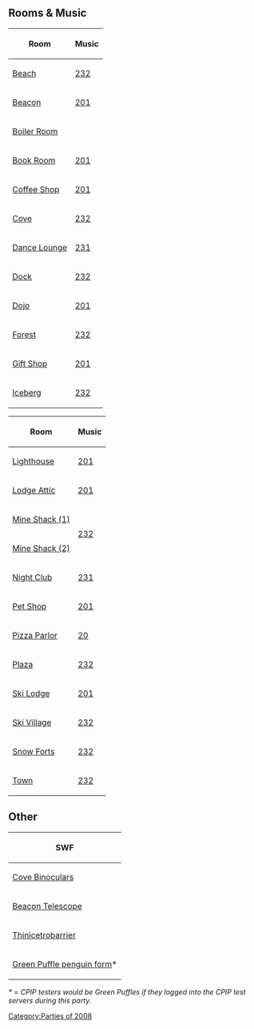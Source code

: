 {{NeedSWFs}}
{{CPW|April Fools' Party 2008|Festa de Primeiro de Abril 2008}}

==Rooms & Music==
<center>
{|class="wikitable" style="display: inline-table;"
!Room!!Music
|-
|[[Media:ArtworkRooms0328Beach46.swf|Beach]]||[[Media:Music232.swf|232]]
|-
|[[Media:ArtworkRooms0328Beacon42.swf|Beacon]]||[[Media:Music201.swf|201]]
|-
|[[Media:ArtworkRooms0328Boiler43.swf|Boiler Room]]||{{n/a}}
|-
|[[Media:ArtworkRooms0328Book43.swf|Book Room]]||[[Media:Music201.swf|201]]
|-
|[[Media:ArtworkRooms0328Coffee42.swf|Coffee Shop]]||[[Media:Music201.swf|201]]
|-
|[[Media:ArtworkRooms0328Cove43.swf|Cove]]||[[Media:Music232.swf|232]]
|-
|[[Media:ArtworkRooms0328Lounge44.swf|Dance Lounge]]||[[Media:Music231.swf|231]]
|-
|[[Media:ArtworkRooms0328Dock43.swf|Dock]]||[[Media:Music232.swf|232]]
|-
|[[Media:ArtworkRooms0328Dojo41.swf|Dojo]]||[[Media:Music201.swf|201]]
|-
|[[Media:ArtworkRooms0328Forest42.swf|Forest]]||[[Media:Music232.swf|232]]
|-
|[[Media:ArtworkRooms0328Shop46.swf|Gift Shop]]||[[Media:Music201.swf|201]]
|-
|[[Media:ArtworkRooms0328Berg42.swf|Iceberg]]||[[Media:Music232.swf|232]]
|}
{|class="wikitable" style="display: inline-table;"
!Room!!Music
|-
|[[Media:ArtworkRooms0328Light46.swf|Lighthouse]]||[[Media:Music201.swf|201]]
|-
|[[Media:ArtworkRooms0328Attic42.swf|Lodge Attic]]||[[Media:Music201.swf|201]]
|-
|[[Media:ArtworkRooms0328Shack40.swf|Mine Shack (1)]]||rowspan="2"|[[Media:Music232.swf|232]]
|-
|[[Media:ArtworkRooms0328Shack41.swf|Mine Shack (2)]]
|-
|[[Media:ArtworkRooms0328Dance43.swf|Night Club]]||[[Media:Music231.swf|231]]
|-
|[[Media:ArtworkRooms0328Pet45.swf|Pet Shop]]||[[Media:Music201.swf|201]]
|-
|[[Media:ArtworkRooms0328Pizza45.swf|Pizza Parlor]]||[[Media:Music20.swf|20]]
|-
|[[Media:ArtworkRooms0328Plaza47.swf|Plaza]]||[[Media:Music232.swf|232]]
|-
|[[Media:ArtworkRooms0328Lodge46.swf|Ski Lodge]]||[[Media:Music201.swf|201]]
|-
|[[Media:ArtworkRooms0328Village43.swf|Ski Village]]||[[Media:Music232.swf|232]]
|-
|[[Media:ArtworkRooms0328Forts41.swf|Snow Forts]]||[[Media:Music232.swf|232]]
|-
|[[Media:ArtworkRooms0328Town40.swf|Town]]||[[Media:Music232.swf|232]]
|}
</center>

==Other==
{|class="wikitable" style="margin: 1em auto;"
!SWF
|-
|[[Media:Binoculars-AprilFools2008.swf|Cove Binoculars]]
|-
|[[Media:Telescope-AprilFools2008.swf|Beacon Telescope]]
|-
|[[Media:Thinicetrobarrier.swf|Thinicetrobarrier]]
|-
|[[Media:Pufflepenguins.swf|Green Puffle penguin form]]<nowiki>*</nowiki>
|}

''<nowiki>*</nowiki> = CPIP testers would be Green Puffles if they logged into the CPIP test servers during this party.''
{{Parties}}
[[Category:Parties of 2008]]
